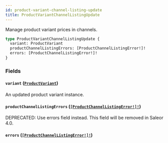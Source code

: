 ```yaml
---
id: product-variant-channel-listing-update
title: ProductVariantChannelListingUpdate
---
```


Manage product variant prices in channels.

```graphql
type ProductVariantChannelListingUpdate {
  variant: ProductVariant
  productChannelListingErrors: [ProductChannelListingError!]!
  errors: [ProductChannelListingError!]!
}
```

### Fields

#### `variant` ([`ProductVariant`](../../../developer/api-reference/objects/product-variant))

An updated product variant instance.

#### `productChannelListingErrors` ([`[ProductChannelListingError!]!`](../../../developer/api-reference/objects/product-channel-listing-error))

<span class="badge badge--warning">DEPRECATED: Use errors field instead. This field will be removed in Saleor 4.0.</span>

#### `errors` ([`[ProductChannelListingError!]!`](../../../developer/api-reference/objects/product-channel-listing-error))
